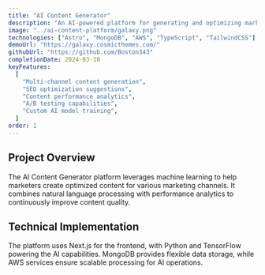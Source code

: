 ```yaml
---
title: "AI Content Generator"
description: "An AI-powered platform for generating and optimizing marketing content across multiple channels."
image: "../ai-content-platform/galaxy.png"
technologies: ["Astro", "MongoDB", "AWS", "TypeScript", "TailwindCSS"]
demoUrl: "https://galaxy.cosmicthemes.com/"
githubUrl: "https://github.com/Boston343"
completionDate: 2024-03-10
keyFeatures:
  [
    "Multi-channel content generation",
    "SEO optimization suggestions",
    "Content performance analytics",
    "A/B testing capabilities",
    "Custom AI model training",
  ]
order: 1
---
```


## Project Overview

The AI Content Generator platform leverages machine learning to help marketers create optimized content for various marketing channels. It combines natural language processing with performance analytics to continuously improve content quality.

## Technical Implementation

The platform uses Next.js for the frontend, with Python and TensorFlow powering the AI capabilities. MongoDB provides flexible data storage, while AWS services ensure scalable processing for AI operations.

